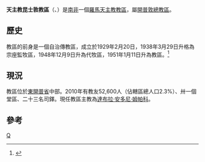 {{Infobox Roman Catholic diocese
|Roman Catholic Diocese of = 天主教昆士敦教區
|Latin name of diocese = Dioecesis Civitatis Reginae seu Queenstovensis
|image = 
|caption = 
|location = [[南非|南非]]
|territory = 東開普省中部
|population = 52,600

|rite = 拉丁禮
|patron = 
|province = 開普敦
|established = 1929年
|cathedral = 基督君王主教座堂
|副主教座堂 =
|leadership = 主教
|website = [http://dioceseofqueenstown.mariannhillmedia.org/ 官方網頁]
|教宗= 
|metropolitan =
|ordinary = 達布拉·安多尼·姆帕科
|coadjutor bishop = 
|emeritus = 
}}
'''天主教昆士敦教區'''（{{lang-la|Dioecesis Civitatis Reginae seu Queenstovensis}}、{{lang-en|Roman Catholic Diocese of Civitatis Reginae seu Queenstown}}）是[[南非|南非]]一個[[羅馬天主教|羅馬天主教]][[教區|教區]]，屬[[天主教開普敦總教區|開普敦總教區]]。
==歷史==
教區的前身是一個自治傳教區，成立於1929年2月20日，1938年3月29日升格為宗座監牧區，1948年12月9日升為代牧區，1951年1月11日升為教區。<ref>{{cite journal
|journal=[[宗座公報|宗座公報]]
|publisher=梵蒂岡出版社
|date=1951年
|volume=43
|title=''Suprema Nobis''
|page=257
|url=http://www.vatican.va/archive/aas/documents/AAS%2043%20%5B1951%5D%20-%20ocr.pdf
|access-date=2014-02-03
|archive-date=2012-08-09
|archive-url=https://www.webcitation.org/69mL2255U?url=http://www.vatican.va/archive/aas/documents/AAS%2043%20%5B1951%5D%20-%20ocr.pdf
|dead-url=no
}}</ref>

==現況==
教區位於[[東開普省|東開普省]]中部。2010年有教友52,600人（佔轄區總人口2.3%）、卅一個堂區、二十三名司鐸。現任教區主教為[[達布拉·安多尼·姆帕科|達布拉·安多尼·姆帕科]]。

==參考==
{{reflist}}

{{南非天主教教區}}
[[Category:南非天主教教區|Q]]